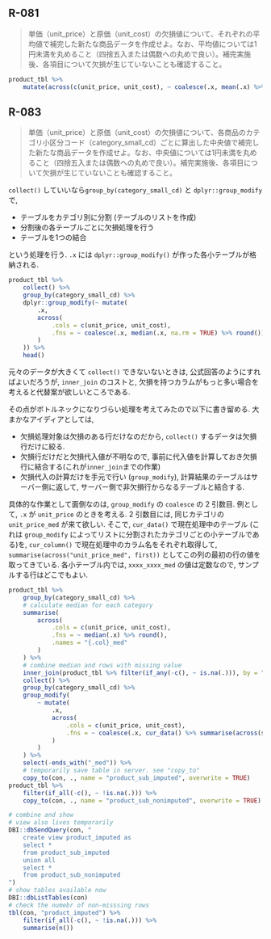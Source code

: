 ## R-081 {-}
>単価（unit_price）と原価（unit_cost）の欠損値について、それぞれの平均値で補完した新たな商品データを作成せよ。なお、平均値については1円未満を丸めること（四捨五入または偶数への丸めで良い）。補完実施後、各項目について欠損が生じていないことも確認すること。

```r
product_tbl %>%
    mutate(across(c(unit_price, unit_cost), ~ coalesce(.x, mean(.x) %>% round())))
```

## R-083 {-}
>単価（unit_price）と原価（unit_cost）の欠損値について、各商品のカテゴリ小区分コード（category_small_cd）ごとに算出した中央値で補完した新たな商品データを作成せよ。なお、中央値については1円未満を丸めること（四捨五入または偶数への丸めで良い）。補完実施後、各項目について欠損が生じていないことも確認すること。

`collect()` していいなら`group_by(category_small_cd)` と `dplyr::group_modify` で,
 
- テーブルをカテゴリ別に分割 (テーブルのリストを作成)
- 分割後の各テーブルごとに欠損処理を行う
- テーブルを1つの結合

という処理を行う. `.x` には `dplyr::group_modify()` が作った各小テーブルが格納される.

```r
product_tbl %>%
    collect() %>%
    group_by(category_small_cd) %>%
    dplyr::group_modify(~ mutate(
        .x,
        across(
            .cols = c(unit_price, unit_cost),
            .fns = ~ coalesce(.x, median(.x, na.rm = TRUE) %>% round())
        )
    )) %>%
    head()
```

元々のデータが大きくて `collect()` できないないときは, 公式回答のようにすればよいだろうが, `inner_join` のコストと, 欠損を持つカラムがもっと多い場合を考えると代替案が欲しいところである.

その点がボトルネックになりづらい処理を考えてみたので以下に書き留める.
大まかなアイディアとしては, 

- 欠損処理対象は欠損のある行だけなのだから, `collect()` するデータは欠損行だけに絞る.
- 欠損行だけだと欠損代入値が不明なので, 事前に代入値を計算しておき欠損行に結合する(これが`inner_join`までの作業)
- 欠損代入の計算だけを手元で行い (`group_modify`), 計算結果のテーブルはサーバー側に返して, サーバー側で非欠損行からなるテーブルと結合する.

具体的な作業として面倒なのは, `group_modify` の `coalesce` の 2 引数目.
例として, `.x` が `unit_price` のときを考える. 2 引数目には, 同じカテゴリの `unit_price_med` が来て欲しい. そこで, `cur_data()` で現在処理中のテーブル (これは `group_modify` によってリストに分割されたカテゴリごとの小テーブルである)を, `cur_column()` で現在処理中のカラム名をそれぞれ取得して, `summarise(across("unit_price_med", first))` としてこの列の最初の行の値を取ってきている. 各小テーブル内では, `xxxx_xxxx_med` の値は定数なので, サンプルする行はどこでもよい. 

```r
product_tbl %>%
    group_by(category_small_cd) %>%
    # calculate median for each category
    summarise(
        across(
            .cols = c(unit_price, unit_cost),
            .fns = ~ median(.x) %>% round(),
            .names = "{.col}_med"
        )
    ) %>%
    # combine median and rows with missing value
    inner_join(product_tbl %>% filter(if_any(-c(), ~ is.na(.))), by = "category_small_cd") %>%
    collect() %>%
    group_by(category_small_cd) %>%
    group_modify(
        ~ mutate(
            .x,
            across(
                .cols = c(unit_price, unit_cost),
                .fns = ~ coalesce(.x, cur_data() %>% summarise(across(stringr::str_c(cur_column(), "_med"), first)) %>% collect() %>% as.numeric())
            )
        )
    ) %>%
    select(-ends_with("_med")) %>%
    # temporarily save table in server. see "copy_to"
    copy_to(con, ., name = "product_sub_imputed", overwrite = TRUE)
product_tbl %>%
    filter(if_all(-c(), ~ !is.na(.))) %>%
    copy_to(con, ., name = "product_sub_nonimputed", overwrite = TRUE)

# combine and show
# view also lives temporarily
DBI::dbSendQuery(con, "
	create view product_imputed as
	select *
	from product_sub_imputed
	union all
	select *
	from product_sub_nonimputed
")
# show tables available now
DBI::dbListTables(con)
# check the numebr of non-misssing rows
tbl(con, "product_imputed") %>%
    filter(if_all(-c(), ~ !is.na(.))) %>%
    summarise(n())
```